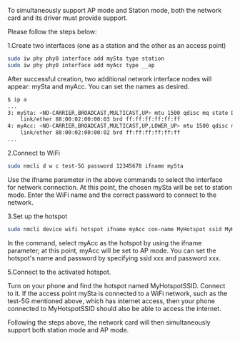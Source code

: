 To simultaneously support AP mode and Station mode, both the network card and its driver must provide support.

Please follow the steps below:

1.Create two interfaces (one as a station and the other as an access point)

```bash
sudo iw phy phy0 interface add mySta type station
sudo iw phy phy0 interface add myAcc type __ap
```

After successful creation, two additional network interface nodes will appear: mySta and myAcc. You can set the names as desired.

```bash
$ ip a
...
3: mySta: <NO-CARRIER,BROADCAST,MULTICAST,UP> mtu 1500 qdisc mq state DOWN group default qlen 1000
    link/ether 88:00:02:00:00:03 brd ff:ff:ff:ff:ff:ff
4: myAcc: <NO-CARRIER,BROADCAST,MULTICAST,UP,LOWER_UP> mtu 1500 qdisc mq state DORMANT group default qlen 1000
    link/ether 88:00:02:00:00:02 brd ff:ff:ff:ff:ff:ff
...
```

2.Connect to WiFi

```bash
sudo nmcli d w c test-5G password 12345678 ifname mySta
```

Use the ifname parameter in the above commands to select the interface for network connection. At this point, the chosen mySta will be set to station mode. Enter the WiFi name and the correct password to connect to the network.

3.Set up the hotspot

```bash
sudo nmcli device wifi hotspot ifname myAcc con-name MyHotspot ssid MyHotspotSSID password 12345678
```

In the command, select myAcc as the hotspot by using the ifname parameter; at this point, myAcc will be set to AP mode. You can set the hotspot's name and password by specifying ssid xxx and password xxx.

5.Connect to the activated hotspot.

Turn on your phone and find the hotspot named MyHotspotSSID. Connect to it. If the access point mySta is connected to a WiFi network, such as the test-5G mentioned above, which has internet access, then your phone connected to MyHotspotSSID should also be able to access the internet.

Following the steps above, the network card will then simultaneously support both station mode and AP mode.
